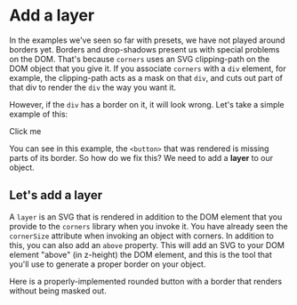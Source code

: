 

[comment]: <> (This is step 2)

# Add a layer

In the examples we've seen so far with presets, we have not played around borders yet. Borders and drop-shadows present us with special problems on the DOM. That's because `corners` uses an SVG clipping-path on the DOM object that you give it. If you associate `corners` with a `div` element, for example, the clipping-path acts as a mask on that `div`, and cuts out part of that div to render the `div` the way you want it.

However, if the `div` has a border on it, it will look wrong. Let's take a simple example of this:

<IncorrectRoundedButton>Click me</IncorrectRoundedButton>
<IncorrectRoundedButtonCode />

You can see in this example, the `<button>` that was rendered is missing parts of its border. So how do we fix this? We need to add a **layer** to our object.

## Let's add a layer

A `layer` is an SVG that is rendered in addition to the DOM element that you provide to the `corners` library when you invoke it. You have already seen the `cornerSize` attribute when invoking an object with corners. In addition to this, you can also add an `above` property. This will add an SVG to your DOM element "above" (in z-height) the DOM element, and this is the tool that you'll use to generate a proper border on your object.

Here is a properly-implemented rounded button with a border that renders without being masked out.

<RoundedButton />

<RoundedButtonCode />
